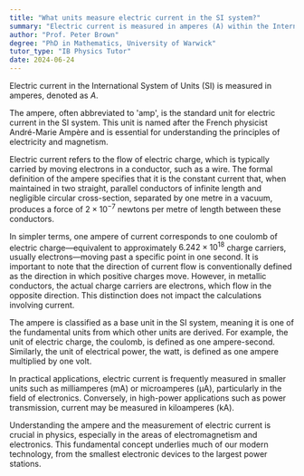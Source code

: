 ```yaml
---
title: "What units measure electric current in the SI system?"
summary: "Electric current is measured in amperes (A) within the International System of Units (SI)."
author: "Prof. Peter Brown"
degree: "PhD in Mathematics, University of Warwick"
tutor_type: "IB Physics Tutor"
date: 2024-06-24
---
```


Electric current in the International System of Units (SI) is measured in amperes, denoted as $A$.

The ampere, often abbreviated to 'amp', is the standard unit for electric current in the SI system. This unit is named after the French physicist André-Marie Ampère and is essential for understanding the principles of electricity and magnetism.

Electric current refers to the flow of electric charge, which is typically carried by moving electrons in a conductor, such as a wire. The formal definition of the ampere specifies that it is the constant current that, when maintained in two straight, parallel conductors of infinite length and negligible circular cross-section, separated by one metre in a vacuum, produces a force of $2 \times 10^{-7}$ newtons per metre of length between these conductors.

In simpler terms, one ampere of current corresponds to one coulomb of electric charge—equivalent to approximately $6.242 \times 10^{18}$ charge carriers, usually electrons—moving past a specific point in one second. It is important to note that the direction of current flow is conventionally defined as the direction in which positive charges move. However, in metallic conductors, the actual charge carriers are electrons, which flow in the opposite direction. This distinction does not impact the calculations involving current.

The ampere is classified as a base unit in the SI system, meaning it is one of the fundamental units from which other units are derived. For example, the unit of electric charge, the coulomb, is defined as one ampere-second. Similarly, the unit of electrical power, the watt, is defined as one ampere multiplied by one volt.

In practical applications, electric current is frequently measured in smaller units such as milliamperes (mA) or microamperes (µA), particularly in the field of electronics. Conversely, in high-power applications such as power transmission, current may be measured in kiloamperes (kA).

Understanding the ampere and the measurement of electric current is crucial in physics, especially in the areas of electromagnetism and electronics. This fundamental concept underlies much of our modern technology, from the smallest electronic devices to the largest power stations.
    